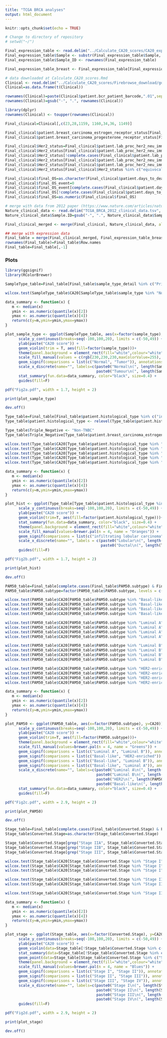 ```yaml
---
title: "TCGA BRCA analyses"
output: html_document
---
```


```r
knitr::opts_chunk$set(echo = TRUE)
```

```r

# Change to directory of repository
# setwd("~/")

```

```r

Final_expression_table <- read.delim("../Calculate_CA20_scores/CA20_expression_table_TCGA_CA20allCohorts.txt")
Final_expression_table$Sample <- substr(Final_expression_table$Sample, 1, 12)
Final_expression_table$Sample_ID <- rownames(Final_expression_table)

Final_expression_table_breast <- Final_expression_table[Final_expression_table$Cohort %in% "BRCA",]

```


```r

# data downloaded at Calculate_CA20_scores.Rmd
Clinical <- read.delim("../Calculate_CA20_scores/Firebrowse_download/gdac.broadinstitute.org_BRCA.Merge_Clinical.Level_1.2016012800.0.0/BRCA.clin.merged.txt", row.names = 1)
Clinical=as.data.frame(t(Clinical))

rownames(Clinical)=paste(Clinical$patient.bcr_patient_barcode,".01",sep="")
rownames(Clinical)=gsub("-", ".", rownames(Clinical))

library(dplyr)
rownames(Clinical) <- toupper(rownames(Clinical))

Final_clinical=Clinical[,c(23,28,1159, 1160,34,36, 1149)]

Final_clinical$patient.breast_carcinoma_estrogen_receptor_status[Final_clinical$patient.breast_carcinoma_estrogen_receptor_status %in% c("indeterminate")] <- NA
Final_clinical$patient.breast_carcinoma_progesterone_receptor_status[Final_clinical$patient.breast_carcinoma_progesterone_receptor_status %in% c("indeterminate")] <- NA

Final_clinical$Her2_status=Final_clinical$patient.lab_proc_her2_neu_immunohistochemistry_receptor_status
Final_clinical$Her2_status[Final_clinical$patient.lab_proc_her2_neu_immunohistochemistry_receptor_status %in% c("equivocal", "indeterminate")] <- Final_clinical$patient.lab_procedure_her2_neu_in_situ_hybrid_outcome_type[Final_clinical$patient.lab_proc_her2_neu_immunohistochemistry_receptor_status %in% c("equivocal", "indeterminate")]
Final_clinical$Her2_status[!complete.cases(Final_clinical$patient.lab_proc_her2_neu_immunohistochemistry_receptor_status)] <- Final_clinical$patient.lab_procedure_her2_neu_in_situ_hybrid_outcome_type[!complete.cases(Final_clinical$patient.lab_proc_her2_neu_immunohistochemistry_receptor_status)]
Final_clinical$Her2_status[Final_clinical$patient.lab_proc_her2_neu_immunohistochemistry_receptor_status %in% c("negative") & Final_clinical$patient.lab_procedure_her2_neu_in_situ_hybrid_outcome_type %in% c("positive")] <- NA
Final_clinical$Her2_status[Final_clinical$patient.lab_proc_her2_neu_immunohistochemistry_receptor_status %in% c("positive") & Final_clinical$patient.lab_procedure_her2_neu_in_situ_hybrid_outcome_type %in% c("negative")] <- NA
Final_clinical$Her2_status[Final_clinical$Her2_status %in% c("equivocal", "indeterminate")] <- NA

Final_clinical$final_OS=as.character(Final_clinical$patient.days_to_death)
Final_clinical$final_OS_event=0
Final_clinical$final_OS_event[complete.cases(Final_clinical$patient.days_to_death)] <- 1
Final_clinical$final_OS[!complete.cases(Final_clinical$patient.days_to_death)] <- as.character(Final_clinical$patient.days_to_last_followup[!complete.cases(Final_clinical$patient.days_to_death)] )
Final_clinical$final_OS=as.numeric(Final_clinical$final_OS)

# merge with data from 2012 paper (https://www.nature.com/articles/nature11412) - table downloaded at http://www.cbioportal.org/study?id=brca_tcga_pub#clinical
Nature_clinical_data <- read.delim("TCGA_BRCA_2012_clinical_data.tsv", na=c("NA", "na", "", " "))
Nature_clinical_data$Sample.ID=gsub("-", ".", Nature_clinical_data$Sample.ID)

Final_clinical_merged <- merge(Final_clinical, Nature_clinical_data, all.x=T, by.x=0, by.y=2)

## merge with expression data
Final_table = merge(Final_clinical_merged, Final_expression_table_breast, all.y=T, by.x=1, by.y=0)
rownames(Final_table)=Final_table$Row.names
Final_table=Final_table[,-1]

```

### Plots

```r

library(ggsignif) 
library(RColorBrewer)

SampleType_table=Final_table[Final_table$sample_type_detail %in% c("Primary Solid Tumor", "Solid Tissue Normal"),]

wilcox.test(SampleType_table$CA20[SampleType_table$sample_type %in% "Normal"], SampleType_table$CA20[SampleType_table$sample_type %in% "Tumor"])

data_summary <- function(x) {
   m <- median(x)
   ymin <- as.numeric(quantile(x)[2])
   ymax <- as.numeric(quantile(x)[4])
   return(c(y=m,ymin=ymin,ymax=ymax))
}

plot_sample_type <- ggplot(SampleType_table, aes(x=factor(sample_type), y=CA20)) + 
      scale_y_continuous(breaks=seq(-100,100,20), limits = c(-50,49)) +
      ylab(paste("CA20 score")) + 
      geom_violin(trim = T, aes(fill=factor(sample_type)))+
      theme(panel.background = element_rect(fill="white",colour="white"), axis.line=element_line(colour="black"), axis.ticks=element_line(colour="black"), axis.text.x=element_text(size=8, colour="black"), axis.text.y=element_text(size=8, colour="black"), axis.title=element_text(size=10, colour="black"), axis.title.x = element_text(margin = margin(5,0,0,0)), legend.key = element_rect(fill="White"), legend.text = element_text(size=14), plot.title = element_text(hjust=0.5)) + 
      scale_fill_manual(values = c(rgb(230,230,230,maxColorValue=255), "orangered")) +
      geom_signif(comparisons = list(c("Normal", "Tumor")), annotations="****", y_position = 40, tip_length = 0.03, size = 0.5, textsize = 3, vjust=0.55) +
      scale_x_discrete(name="", labels=c(paste0("Normal\n(", length(SampleType_table$sample_type[which(SampleType_table$sample_type %in% "Normal")]), ")"),
                                         paste0("Tumour\n(", length(SampleType_table$sample_type[which(SampleType_table$sample_type %in% "Tumor")]), ")"))) +
      stat_summary(fun.data=data_summary, color="black", size=0.4) +
      guides(fill=F)

pdf("Fig2a.pdf", width = 1.7, height = 2)

print(plot_sample_type)

dev.off()

```


```r

Type_table=Final_table[Final_table$patient.histological_type %in% c("infiltrating ductal carcinoma", "infiltrating lobular carcinoma"),]
Type_table$patient.histological_type <- relevel(Type_table$patient.histological_type, "infiltrating lobular carcinoma")

Type_table$Triple_Negative <- "Non-TNBC"
Type_table$Triple_Negative[Type_table$patient.breast_carcinoma_estrogen_receptor_status %in% "negative" & Type_table$patient.breast_carcinoma_progesterone_receptor_status %in% "negative" & Type_table$Her2_status %in% "negative"] <- "TNBC"

wilcox.test(Type_table$CA20[Type_table$patient.histological_type %in% "infiltrating ductal carcinoma"], Type_table$CA20[Type_table$patient.histological_type %in% "infiltrating lobular carcinoma"])
wilcox.test(Type_table$CA20[Type_table$patient.histological_type %in% "infiltrating lobular carcinoma" & Type_table$Triple_Negative %in% "Non-TNBC"], Type_table$CA20[Type_table$patient.histological_type %in% "infiltrating lobular carcinoma"  & Type_table$Triple_Negative %in% "TNBC"])
wilcox.test(Type_table$CA20[Type_table$patient.histological_type %in% "infiltrating ductal carcinoma" & Type_table$Triple_Negative %in% "Non-TNBC"], Type_table$CA20[Type_table$patient.histological_type %in% "infiltrating ductal carcinoma"  & Type_table$Triple_Negative %in% "TNBC"])
wilcox.test(Type_table$CA20[Type_table$patient.histological_type %in% "infiltrating lobular carcinoma" & Type_table$Triple_Negative %in% "Non-TNBC"], Type_table$CA20[Type_table$patient.histological_type %in% "infiltrating ductal carcinoma"  & Type_table$Triple_Negative %in% "Non-TNBC"])
wilcox.test(Type_table$CA20[Type_table$patient.histological_type %in% "infiltrating lobular carcinoma" & Type_table$Triple_Negative %in% "TNBC"], Type_table$CA20[Type_table$patient.histological_type %in% "infiltrating ductal carcinoma"  & Type_table$Triple_Negative %in% "TNBC"])

data_summary <- function(x) {
   m <- median(x)
   ymin <- as.numeric(quantile(x)[2])
   ymax <- as.numeric(quantile(x)[4])
   return(c(y=m,ymin=ymin,ymax=ymax))
}

plot_hist <- ggplot(Type_table[Type_table$patient.histological_type %in% c("infiltrating lobular carcinoma","infiltrating ductal carcinoma"),], aes(x=factor(patient.histological_type), y=CA20)) + 
      scale_y_continuous(breaks=seq(-100,100,20), limits = c(-50,49)) +
      ylab(paste("CA20 score")) + 
      geom_violin(trim=T, aes(fill=factor(patient.histological_type)))+
      stat_summary(fun.data=data_summary, color="black", size=0.4) +
      theme(panel.background = element_rect(fill="white",colour="white"), axis.line=element_line(colour="black"), axis.ticks=element_line(colour="black"), axis.text.x=element_text(size=8, colour="black"), axis.text.y=element_text(size=8, colour="black"), axis.title=element_text(size=10, colour="black"), axis.title.x = element_text(margin = margin(5,0,0,0)), legend.key = element_rect(fill="White"), legend.text = element_text(size=14), plot.title = element_text(hjust=0.5)) + 
      scale_fill_manual(values=brewer.pal(n = 4, name = "Oranges")) +
      geom_signif(comparisons = list(c("infiltrating lobular carcinoma","infiltrating ductal carcinoma")), annotations="****", y_position = 40, tip_length = 0.02, size = 0.5, textsize = 3, vjust=0.55) +
      scale_x_discrete(name="", labels = c(paste0("Lobular\n(", length(Type_table$patient.histological_type[which(Type_table$patient.histological_type %in% "infiltrating lobular carcinoma")]), ")"),
                                           paste0("Ductal\n(", length(Type_table$patient.histological_type[which(Type_table$patient.histological_type %in% "infiltrating ductal carcinoma")]), ")"))) +
      guides(fill=F)

pdf("Fig2b.pdf", width = 1.7, height = 2)

print(plot_hist)

dev.off()

```

```r

PAM50_table=Final_table[complete.cases(Final_table$PAM50.subtype) & Final_table$sample_type_detail %in% "Primary Solid Tumor" & Final_table$PAM50.subtype %in% c("Luminal A", "Luminal B", "HER2-enriched", "Basal-like"),]
PAM50_table$PAM50.subtype=factor(PAM50_table$PAM50.subtype, levels = c("Luminal A", "Luminal B", "HER2-enriched", "Basal-like"))

wilcox.test(PAM50_table$CA20[PAM50_table$PAM50.subtype %in% "Basal-like"], PAM50_table$CA20[PAM50_table$PAM50.subtype %in% "Luminal A"])
wilcox.test(PAM50_table$CA20[PAM50_table$PAM50.subtype %in% "Basal-like"], PAM50_table$CA20[PAM50_table$PAM50.subtype %in% "Luminal B"])
wilcox.test(PAM50_table$CA20[PAM50_table$PAM50.subtype %in% "Basal-like"], PAM50_table$CA20[PAM50_table$PAM50.subtype %in% "HER2-enriched"])
wilcox.test(PAM50_table$CA20[PAM50_table$PAM50.subtype %in% "Basal-like"], PAM50_table$CA20[PAM50_table$PAM50.subtype %in% "Basal-like"])

wilcox.test(PAM50_table$CA20[PAM50_table$PAM50.subtype %in% "Luminal A"], PAM50_table$CA20[PAM50_table$PAM50.subtype %in% "Luminal A"])
wilcox.test(PAM50_table$CA20[PAM50_table$PAM50.subtype %in% "Luminal A"], PAM50_table$CA20[PAM50_table$PAM50.subtype %in% "Luminal B"])
wilcox.test(PAM50_table$CA20[PAM50_table$PAM50.subtype %in% "Luminal A"], PAM50_table$CA20[PAM50_table$PAM50.subtype %in% "HER2-enriched"])
wilcox.test(PAM50_table$CA20[PAM50_table$PAM50.subtype %in% "Luminal A"], PAM50_table$CA20[PAM50_table$PAM50.subtype %in% "Basal-like"])

wilcox.test(PAM50_table$CA20[PAM50_table$PAM50.subtype %in% "Luminal B"], PAM50_table$CA20[PAM50_table$PAM50.subtype %in% "Luminal A"])
wilcox.test(PAM50_table$CA20[PAM50_table$PAM50.subtype %in% "Luminal B"], PAM50_table$CA20[PAM50_table$PAM50.subtype %in% "Luminal B"])
wilcox.test(PAM50_table$CA20[PAM50_table$PAM50.subtype %in% "Luminal B"], PAM50_table$CA20[PAM50_table$PAM50.subtype %in% "HER2-enriched"])
wilcox.test(PAM50_table$CA20[PAM50_table$PAM50.subtype %in% "Luminal B"], PAM50_table$CA20[PAM50_table$PAM50.subtype %in% "Basal-like"])

wilcox.test(PAM50_table$CA20[PAM50_table$PAM50.subtype %in% "HER2-enriched"], PAM50_table$CA20[PAM50_table$PAM50.subtype %in% "Luminal A"])
wilcox.test(PAM50_table$CA20[PAM50_table$PAM50.subtype %in% "HER2-enriched"], PAM50_table$CA20[PAM50_table$PAM50.subtype %in% "Luminal B"])
wilcox.test(PAM50_table$CA20[PAM50_table$PAM50.subtype %in% "HER2-enriched"], PAM50_table$CA20[PAM50_table$PAM50.subtype %in% "HER2-enriched"])
wilcox.test(PAM50_table$CA20[PAM50_table$PAM50.subtype %in% "HER2-enriched"], PAM50_table$CA20[PAM50_table$PAM50.subtype %in% "Basal-like"])

data_summary <- function(x) {
   m <- median(x)
   ymin <- as.numeric(quantile(x)[2])
   ymax <- as.numeric(quantile(x)[4])
   return(c(y=m,ymin=ymin,ymax=ymax))
}

plot_PAM50 <- ggplot(PAM50_table, aes(x=factor(PAM50.subtype), y=CA20)) + 
      scale_y_continuous(breaks=seq(-100,100,20), limits = c(-50,49)) +
      ylab(paste("CA20 score")) + 
      geom_violin(trim=T, aes(fill=factor(PAM50.subtype)))+
      theme(panel.background = element_rect(fill="white",colour="white"), axis.line=element_line(colour="black"), axis.ticks=element_line(colour="black"), axis.text.x=element_text(size=8, colour="black"), axis.text.y=element_text(size=8, colour="black"), axis.title=element_text(size=10, colour="black"), axis.title.x = element_text(margin = margin(5,0,0,0)), legend.key = element_rect(fill="White"), legend.text = element_text(size=14), plot.title = element_text(hjust=0.5)) + 
      scale_fill_manual(values=brewer.pal(n = 4, name = "Greens")) +
      geom_signif(comparisons = list(c("Luminal A", "Luminal B")), annotations="****", y_position = 39, tip_length = 0.03, size = 0.5, textsize = 3, vjust=0.55) +
      geom_signif(comparisons = list(c("Basal-like", "HER2-enriched")), annotations="***", y_position = 39, tip_length = 0.03, size = 0.5, textsize = 3, vjust=0.55) +
      geom_signif(comparisons = list(c("Basal-like", "Luminal B")), annotations="****", y_position = 44, tip_length = 0.03, size = 0.5, textsize = 3, vjust=0.55) +
      geom_signif(comparisons = list(c("Basal-like", "Luminal A")), annotations="****", y_position = 49, tip_length = 0.03, size = 0.5, textsize = 3, vjust=0.55) +
      scale_x_discrete(name="", labels=c(paste0("Luminal A\n(", length(PAM50_table$PAM50.subtype[which(PAM50_table$PAM50.subtype %in% "Luminal A")]), ")"),
                                         paste0("Luminal B\n(", length(PAM50_table$PAM50.subtype[which(PAM50_table$PAM50.subtype %in% "Luminal B")]), ")"),
                                         paste0("HER2\n(", length(PAM50_table$PAM50.subtype[which(PAM50_table$PAM50.subtype %in% "HER2-enriched")]), ")"),
                                         paste0("Basal-like\n(", length(PAM50_table$PAM50.subtype[which(PAM50_table$PAM50.subtype %in% "Basal-like")]), ")"))) +
      stat_summary(fun.data=data_summary, color="black", size=0.4) +
      guides(fill=F)

pdf("Fig2c.pdf", width = 2.9, height = 2)

print(plot_PAM50)

dev.off()

```


```r

Stage_table=Final_table[complete.cases(Final_table$Converted.Stage) & Final_table$sample_type_detail %in% "Primary Solid Tumor" & !Final_table$Converted.Stage %in% c("No_Conversion", "Stage"),]
Stage_table$Converted.Stage=as.character(Stage_table$Converted.Stage)

Stage_table$Converted.Stage[grep("Stage IIA", Stage_table$Converted.Stage)] <- "Stage II"
Stage_table$Converted.Stage[grep("Stage IIB", Stage_table$Converted.Stage)] <- "Stage II"
Stage_table$Converted.Stage[grep("Stage III", Stage_table$Converted.Stage)] <- "Stage III"

wilcox.test(Stage_table$CA20[Stage_table$Converted.Stage %in% "Stage I"], Stage_table$CA20[Stage_table$Converted.Stage %in% "Stage II"])
wilcox.test(Stage_table$CA20[Stage_table$Converted.Stage %in% "Stage I"], Stage_table$CA20[Stage_table$Converted.Stage %in% "Stage III"])
wilcox.test(Stage_table$CA20[Stage_table$Converted.Stage %in% "Stage I"], Stage_table$CA20[Stage_table$Converted.Stage %in% "Stage IV"])

wilcox.test(Stage_table$CA20[Stage_table$Converted.Stage %in% "Stage II"], Stage_table$CA20[Stage_table$Converted.Stage %in% "Stage III"])
wilcox.test(Stage_table$CA20[Stage_table$Converted.Stage %in% "Stage II"], Stage_table$CA20[Stage_table$Converted.Stage %in% "Stage IV"])

wilcox.test(Stage_table$CA20[Stage_table$Converted.Stage %in% "Stage III"], Stage_table$CA20[Stage_table$Converted.Stage %in% "Stage IV"])

data_summary <- function(x) {
   m <- median(x)
   ymin <- as.numeric(quantile(x)[2])
   ymax <- as.numeric(quantile(x)[4])
   return(c(y=m,ymin=ymin,ymax=ymax))
}

plot_stage <- ggplot(Stage_table, aes(x=factor(Converted.Stage), y=CA20)) + 
      scale_y_continuous(breaks=seq(-100,100,20), limits = c(-50,49)) +
      ylab(paste("CA20 score")) + 
      geom_violin(data=Stage_table[!Stage_table$Converted.Stage %in% c("Stage IV"),], aes(x=factor(Converted.Stage), y=CA20, fill=factor(Converted.Stage)), trim=T)+
      stat_summary(data=Stage_table[!Stage_table$Converted.Stage %in% c("Stage IV"),], aes(x=factor(Converted.Stage), y=CA20), fun.data=data_summary, color="black", size=0.4) +
      geom_point(data=Stage_table[Stage_table$Converted.Stage %in% c("Stage IV"),], aes(x=factor(Converted.Stage), y=CA20), colour="black", size=0.8) +
      theme(panel.background = element_rect(fill="white",colour="white"), axis.line=element_line(colour="black"), axis.ticks=element_line(colour="black"), axis.text.x=element_text(size=8, colour="black"), axis.text.y=element_text(size=8, colour="black"), axis.title=element_text(size=10, colour="black"), axis.title.x = element_text(margin = margin(5,0,0,0)), legend.key = element_rect(fill="White"), legend.text = element_text(size=14), plot.title = element_text(hjust=0.5)) + 
      scale_fill_manual(values=brewer.pal(n = 4, name = "Blues")) +
      geom_signif(comparisons = list(c("Stage I", "Stage II")), annotations="****", y_position = 38, tip_length = 0.03, size = 0.5, textsize = 3, vjust=0.55) +
      geom_signif(comparisons = list(c("Stage II", "Stage III")), annotations="n.s.", y_position = 43, tip_length = 0.03, size = 0.5, textsize = 2, vjust=-0.1) +
      geom_signif(comparisons = list(c("Stage III", "Stage IV")), annotations="n.s.", y_position = 48, tip_length = 0.03, size = 0.5, textsize = 2, vjust=-0.1) +
      scale_x_discrete(name="", labels=c(paste0("Stage I\n(", length(Stage_table$Converted.Stage[which(Stage_table$Converted.Stage %in% "Stage I")]), ")"),
                                         paste0("Stage II\n(", length(Stage_table$Converted.Stage[which(Stage_table$Converted.Stage %in% "Stage II")]), ")"),
                                         paste0("Stage III\n(", length(Stage_table$Converted.Stage[which(Stage_table$Converted.Stage %in% "Stage III")]), ")"),
                                         paste0("Stage IV\n(", length(Stage_table$Converted.Stage[which(Stage_table$Converted.Stage %in% "Stage IV")]), ")"))) +
      guides(fill=F)

pdf("Fig2d.pdf", width = 2.9, height = 2)

print(plot_stage)

dev.off()

```


